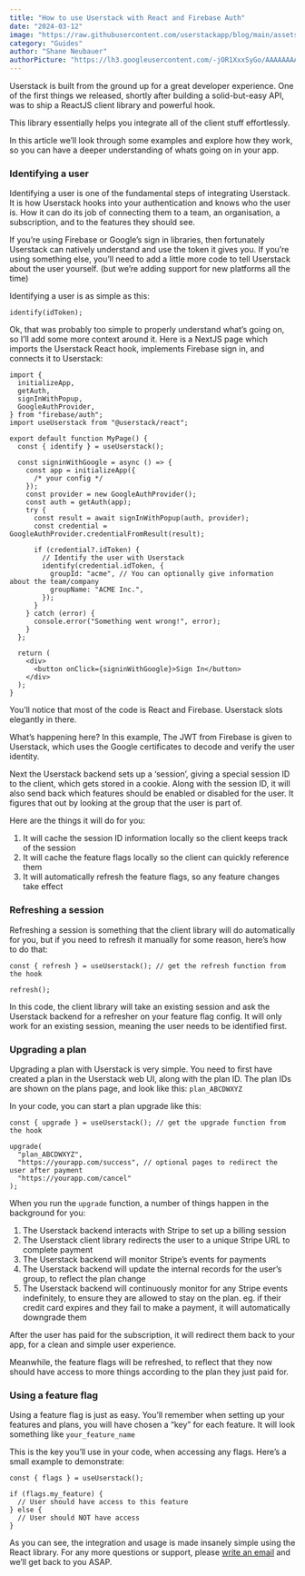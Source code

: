 ```yaml
---
title: "How to use Userstack with React and Firebase Auth"
date: "2024-03-12"
image: "https://raw.githubusercontent.com/userstackapp/blog/main/assets/react.jpg"
category: "Guides"
author: "Shane Neubauer"
authorPicture: "https://lh3.googleusercontent.com/-jOR1XxxSyGo/AAAAAAAAAAI/AAAAAAAAAAA/ALKGfkn7tWW6K2aVbV2xfLquRDEqrCdrhA/s128-c/photo.jpg"
---
```


Userstack is built from the ground up for a great developer experience. One of the first things we released, shortly after building a solid-but-easy API, was to ship a ReactJS client library and powerful hook.

This library essentially helps you integrate all of the client stuff effortlessly.

In this article we’ll look through some examples and explore how they work, so you can have a deeper understanding of whats going on in your app.

### Identifying a user

Identifying a user is one of the fundamental steps of integrating Userstack. It is how Userstack hooks into your authentication and knows who the user is. How it can do its job of connecting them to a team, an organisation, a subscription, and to the features they should see.

If you’re using Firebase or Google’s sign in libraries, then fortunately Userstack can natively understand and use the token it gives you. If you’re using something else, you’ll need to add a little more code to tell Userstack about the user yourself. (but we’re adding support for new platforms all the time)

Identifying a user is as simple as this:

```tsx
identify(idToken);
```

Ok, that was probably too simple to properly understand what’s going on, so I’ll add some more context around it. Here is a NextJS page which imports the Userstack React hook, implements Firebase sign in, and connects it to Userstack:

```tsx
import {
  initializeApp,
  getAuth,
  signInWithPopup,
  GoogleAuthProvider,
} from "firebase/auth";
import useUserstack from "@userstack/react";

export default function MyPage() {
  const { identify } = useUserstack();

  const signinWithGoogle = async () => {
    const app = initializeApp({
      /* your config */
    });
    const provider = new GoogleAuthProvider();
    const auth = getAuth(app);
    try {
      const result = await signInWithPopup(auth, provider);
      const credential = GoogleAuthProvider.credentialFromResult(result);

      if (credential?.idToken) {
        // Identify the user with Userstack
        identify(credential.idToken, {
          groupId: "acme", // You can optionally give information about the team/company
          groupName: "ACME Inc.",
        });
      }
    } catch (error) {
      console.error("Something went wrong!", error);
    }
  };

  return (
    <div>
      <button onClick={signinWithGoogle}>Sign In</button>
    </div>
  );
}
```

You’ll notice that most of the code is React and Firebase. Userstack slots elegantly in there.

What’s happening here? In this example, The JWT from Firebase is given to Userstack, which uses the Google certificates to decode and verify the user identity.

Next the Userstack backend sets up a ‘session’, giving a special session ID to the client, which gets stored in a cookie. Along with the session ID, it will also send back which features should be enabled or disabled for the user. It figures that out by looking at the group that the user is part of.

Here are the things it will do for you:

1. It will cache the session ID information locally so the client keeps track of the session
2. It will cache the feature flags locally so the client can quickly reference them
3. It will automatically refresh the feature flags, so any feature changes take effect

### Refreshing a session

Refreshing a session is something that the client library will do automatically for you, but if you need to refresh it manually for some reason, here’s how to do that:

```tsx
const { refresh } = useUserstack(); // get the refresh function from the hook

refresh();
```

In this code, the client library will take an existing session and ask the Userstack backend for a refresher on your feature flag config. It will only work for an existing session, meaning the user needs to be identified first.

### Upgrading a plan

Upgrading a plan with Userstack is very simple. You need to first have created a plan in the Userstack web UI, along with the plan ID. The plan IDs are shown on the plans page, and look like this: `plan_ABCDWXYZ`

In your code, you can start a plan upgrade like this:

```tsx
const { upgrade } = useUserstack(); // get the upgrade function from the hook

upgrade(
  "plan_ABCDWXYZ",
  "https://yourapp.com/success", // optional pages to redirect the user after payment
  "https://yourapp.com/cancel"
);
```

When you run the `upgrade` function, a number of things happen in the background for you:

1. The Userstack backend interacts with Stripe to set up a billing session
2. The Userstack client library redirects the user to a unique Stripe URL to complete payment
3. The Userstack backend will monitor Stripe’s events for payments
4. The Userstack backend will update the internal records for the user’s group, to reflect the plan change
5. The Userstack backend will continuously monitor for any Stripe events indefinitely, to ensure they are allowed to stay on the plan. eg. if their credit card expires and they fail to make a payment, it will automatically downgrade them

After the user has paid for the subscription, it will redirect them back to your app, for a clean and simple user experience.

Meanwhile, the feature flags will be refreshed, to reflect that they now should have access to more things according to the plan they just paid for.

### Using a feature flag

Using a feature flag is just as easy. You’ll remember when setting up your features and plans, you will have chosen a “key” for each feature. It will look something like `your_feature_name`

This is the key you’ll use in your code, when accessing any flags. Here’s a small example to demonstrate:

```tsx
const { flags } = useUserstack();

if (flags.my_feature) {
  // User should have access to this feature
} else {
  // User should NOT have access
}
```

As you can see, the integration and usage is made insanely simple using the React library. For any more questions or support, please [write an email](mailto:support@userstack.app) and we’ll get back to you ASAP.
